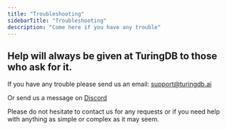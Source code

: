 ```yaml
---
title: "Troubleshooting"
sidebarTitle: "Troubleshooting"
description: "Come here if you have any trouble"
---
```


## Help will always be given at TuringDB to those who ask for it.

If you have any trouble please send us an email: 
support@turingdb.ai

Or send us a message on [Discord](https://discord.gg/XcVVYWzr)

Please do not hesitate to contact us for any requests or if you need help with anything as simple or complex as it may seem. 